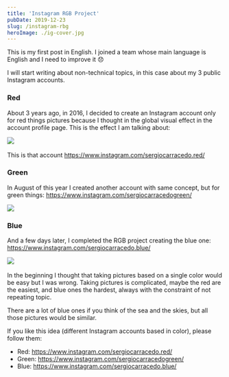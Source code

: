 ```yaml
---
title: 'Instagram RGB Project'
pubDate: 2019-12-23
slug: /instagram-rbg
heroImage: ./ig-cover.jpg
---
```


This is my first post in English. I joined a team whose main language is English and I need to improve it :disappointed:

I will start writing about non-technical topics, in this case about my 3 public Instagram accounts.

### Red

About 3 years ago, in 2016, I decided to create an Instagram account only for red things pictures because I thought in the global visual effect in the account profile page. This is the effect I am talking about:

![](sergiocarracedo-red.png)
&nbsp;

This is that account https://www.instagram.com/sergiocarracedo.red/

### Green

In August of this year I created another account with same concept, but for green things: https://www.instagram.com/sergiocarracedogreen/

![](sergiocarracedo-green.png)

### Blue

And a few days later, I completed the RGB project creating the blue one: https://www.instagram.com/sergiocarracedo.blue/

![](sergiocarracedo-blue.png)
&nbsp;

In the beginning I thought that taking pictures based on a single color would be easy but I was wrong. Taking pictures is complicated, maybe the red are the easiest, and blue ones the hardest, always with the constraint of not repeating topic.

There are a lot of blue ones if you think of the sea and the skies, but all those pictures would be similar.

If you like this idea (different Instagram accounts based in color), please follow them:

- Red: https://www.instagram.com/sergiocarracedo.red/
- Green: https://www.instagram.com/sergiocarracedogreen/
- Blue: https://www.instagram.com/sergiocarracedo.blue/
